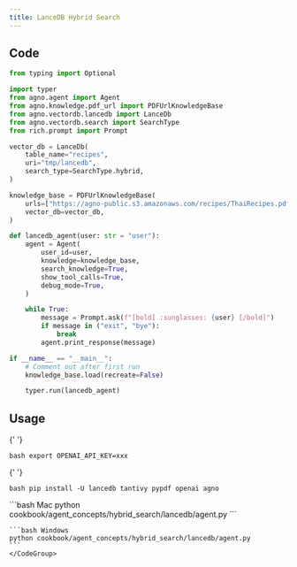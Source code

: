 ```yaml
---
title: LanceDB Hybrid Search
---
```


## Code

```python cookbook/agent_concepts/hybrid_search/lancedb/agent.py
from typing import Optional

import typer
from agno.agent import Agent
from agno.knowledge.pdf_url import PDFUrlKnowledgeBase
from agno.vectordb.lancedb import LanceDb
from agno.vectordb.search import SearchType
from rich.prompt import Prompt

vector_db = LanceDb(
    table_name="recipes",
    uri="tmp/lancedb",
    search_type=SearchType.hybrid,
)

knowledge_base = PDFUrlKnowledgeBase(
    urls=["https://agno-public.s3.amazonaws.com/recipes/ThaiRecipes.pdf"],
    vector_db=vector_db,
)

def lancedb_agent(user: str = "user"):
    agent = Agent(
        user_id=user,
        knowledge=knowledge_base,
        search_knowledge=True,
        show_tool_calls=True,
        debug_mode=True,
    )

    while True:
        message = Prompt.ask(f"[bold] :sunglasses: {user} [/bold]")
        if message in ("exit", "bye"):
            break
        agent.print_response(message)

if __name__ == "__main__":
    # Comment out after first run
    knowledge_base.load(recreate=False)

    typer.run(lancedb_agent)
```

## Usage

<Steps>
  <Snippet file="create-venv-step.mdx" />

{' '}

<Step title="Set your API key">```bash export OPENAI_API_KEY=xxx ```</Step>

{' '}

<Step title="Install libraries">```bash pip install -U lancedb tantivy pypdf openai agno ```</Step>

  <Step title="Run Agent">
    <CodeGroup>
    ```bash Mac
    python cookbook/agent_concepts/hybrid_search/lancedb/agent.py
    ```

    ```bash Windows
    python cookbook/agent_concepts/hybrid_search/lancedb/agent.py
    ```
    </CodeGroup>

  </Step>
</Steps>
